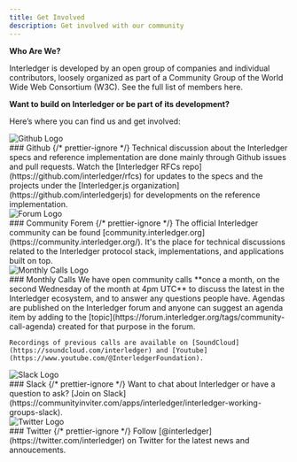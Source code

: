 ```yaml
---
title: Get Involved
description: Get involved with our community
---
```


**Who Are We?**

Interledger is developed by an open group of companies and individual contributors, loosely organized as part of a Community Group of the World Wide Web Consortium (W3C). See the full list of members here.

**Want to build on Interledger or be part of its development?**

Here’s where you can find us and get involved:

<div class="community">
  <img src="/img/icon-github.svg" alt="Github Logo" />
  <div>
    ### Github
    {/* prettier-ignore */}
    Technical discussion about the Interledger specs and reference
    implementation are done mainly through Github issues and pull requests.
    Watch the [Interledger RFCs repo](https://github.com/interledger/rfcs) for
    updates to the specs and the projects under the [Interledger.js
    organization](https://github.com/interledgerjs) for developments on the
    reference implementation.
  </div>
</div>

<div class="community">
  <img src="/img/icon-forum.svg" alt="Forum Logo" />
  <div>
    ### Community Forem
    {/* prettier-ignore */}
    The official Interledger community can be
    found [community.interledger.org](https://community.interledger.org/). It's
    the place for technical discussions related to the Interledger protocol
    stack, implementations, and applications built on top.
  </div>
</div>

<div class="community">
  <img src="/img/icon-calls.svg" alt="Monthly Calls Logo" />
  <div>
    ### Monthly Calls
    We have open community calls **once a month, on the second Wednesday of the month at 4pm UTC** to discuss the latest in the Interledger ecosystem, and to answer any questions people have. Agendas are published on the Interledger forum and anyone can suggest an agenda item by adding to the [topic](https://forum.interledger.org/tags/community-call-agenda) created for that purpose in the forum.

    Recordings of previous calls are available on [SoundCloud](https://soundcloud.com/interledger) and [Youtube](https://www.youtube.com/@InterledgerFoundation).

  </div>
</div>

<div class="community">
  <img src="/img/icon-slack.svg" alt="Slack Logo" />
  <div>
    ### Slack
    {/* prettier-ignore */}
    Want to chat about Interledger or have a question to ask? [Join on
    Slack](https://communityinviter.com/apps/interledger/interledger-working-groups-slack).
  </div>
</div>

<div class="community">
  <img src="/img/icon-twitter.svg" alt="Twitter Logo" />
  <div>
    ### Twitter
    {/* prettier-ignore */}
    Follow [@interledger](https://twitter.com/interledger) on Twitter for the
    latest news and annoucements.
  </div>
</div>
